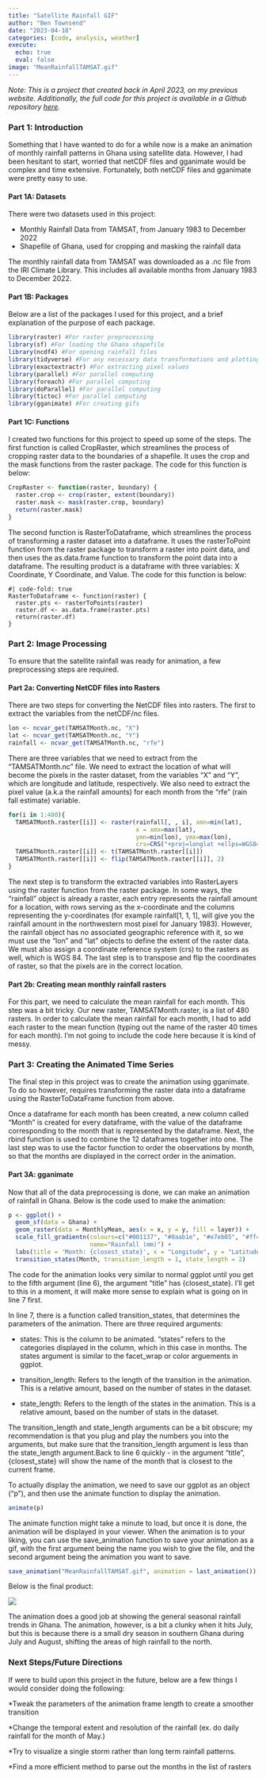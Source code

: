 ```yaml
---
title: "Satellite Rainfall GIF"
author: "Ben Townsend"
date: "2023-04-18"
categories: [code, analysis, weather]
execute: 
  echo: true
  eval: false
image: "MeanRainfallTAMSAT.gif"
---
```


*Note: This is a project that created back in April 2023, on my previous website. Additionally, the full code for this project is available in a Github repository [here](https://github.com/bentowns/GhanaTimeseries).*

### **Part 1: Introduction**

Something that I have wanted to do for a while now is a make an animation of monthly rainfall patterns in Ghana using satellite data. However, I had been hesitant to start, worried that netCDF files and gganimate would be complex and time extensive. Fortunately, both netCDF files and gganimate were pretty easy to use.

#### **Part 1A: Datasets**

There were two datasets used in this project:

-   Monthly Rainfall Data from TAMSAT, from January 1983 to December 2022
-   Shapefile of Ghana, used for cropping and masking the rainfall data

The monthly rainfall data from TAMSAT was downloaded as a .nc file from the IRI Climate Library. This includes all available months from January 1983 to December 2022.

#### **Part 1B: Packages**

Below are a list of the packages I used for this project, and a brief explanation of the purpose of each package.

```r
library(raster) #For raster preprocessing
library(sf) #For loading the Ghana shapefile
library(ncdf4) #For opening rainfall files
library(tidyverse) #For any necessary data transformations and plotting
library(exactextractr) #For extracting pixel values
library(parallel) #For parallel computing
library(foreach) #For parallel computing
library(doParallel) #For parallel computing
library(tictoc) #For parallel computing
library(gganimate) #For creating gifs
```

#### **Part 1C: Functions**

I created two functions for this project to speed up some of the steps. The first function is called CropRaster, which streamlines the process of cropping raster data to the boundaries of a shapefile. It uses the crop and the mask functions from the raster package. The code for this function is below:

```r
CropRaster <- function(raster, boundary) {
  raster.crop <- crop(raster, extent(boundary))
  raster.mask <- mask(raster.crop, boundary)
  return(raster.mask)
}
```

The second function is RasterToDataframe, which streamlines the process of transforming a raster dataset into a dataframe. It uses the rasterToPoint function from the raster package to transform a raster into point data, and then uses the as.data.frame function to transform the point data into a dataframe. The resulting product is a dataframe with three variables: X Coordinate, Y Coordinate, and Value. The code for this function is below:

```verbatim
#| code-fold: true
RasterToDataframe <- function(raster) {
  raster.pts <- rasterToPoints(raster)
  raster.df <- as.data.frame(raster.pts)
  return(raster.df)
}
```

### **Part 2: Image Processing**

To ensure that the satellite rainfall was ready for animation, a few preprocessing steps are required.

#### **Part 2a: Converting NetCDF files into Rasters**

There are two steps for converting the NetCDF files into rasters. The first to extract the variables from the netCDF/nc files.

```r
lon <- ncvar_get(TAMSATMonth.nc, "X")
lat <- ncvar_get(TAMSATMonth.nc, "Y")
rainfall <- ncvar_get(TAMSATMonth.nc, "rfe")
```

There are three variables that we need to extract from the "TAMSATMonth.nc" file. We need to extract the location of what will become the pixels in the raster dataset, from the variables "X" and "Y", which are longitude and latitude, respectively. We also need to extract the pixel value (a.k.a the rainfall amounts) for each month from the "rfe" (rain fall estimate) variable.

```r
for(i in 1:480){
  TAMSATMonth.raster[[i]] <- raster(rainfall[, , i], xmn=min(lat), 
                                    x = xmx=max(lat), 
                                    ymn=min(lon), ymx=max(lon), 
                                    crs=CRS("+proj=longlat +ellps=WGS84 +datum=WGS84 +no_defs+ towgs84=0,0,0"))
  TAMSATMonth.raster[[i]] <- t(TAMSATMonth.raster[[i]])
  TAMSATMonth.raster[[i]] <- flip(TAMSATMonth.raster[[i]], 2)
}
```

The next step is to transform the extracted variables into RasterLayers using the raster function from the raster package. In some ways, the "rainfall" object is already a raster, each entry represents the rainfall amount for a location, with rows serving as the x-coordinate and the columns representing the y-coordinates (for example rainfall\[1, 1, 1\], will give you the rainfall amount in the northwestern most pixel for January 1983). However, the rainfall object has no associated geographic reference with it, so we must use the "lon" and "lat" objects to define the extent of the raster data. We must also assign a coordinate reference system (crs) to the rasters as well, which is WGS 84. The last step is to transpose and flip the coordinates of raster, so that the pixels are in the correct location.

#### **Part 2b: Creating mean monthly rainfall rasters**

For this part, we need to calculate the mean rainfall for each month. This step was a bit tricky. Our new raster, TAMSATMonth.raster, is a list of 480 rasters. In order to calculate the mean rainfall for each month, I had to add each raster to the mean function (typing out the name of the raster 40 times for each month). I'm not going to include the code here because it is kind of messy.

### **Part 3: Creating the Animated Time Series**

The final step in this project was to create the animation using gganimate. To do so however, requires transforming the raster data into a dataframe using the RasterToDataFrame function from above.

Once a dataframe for each month has been created, a new column called "Month" is created for every dataframe, with the value of the dataframe corresponding to the month that is represented by the dataframe. Next, the rbind function is used to combine the 12 dataframes together into one. The last step was to use the factor function to order the observations by month, so that the months are displayed in the correct order in the animation.

#### **Part 3A: gganimate**

Now that all of the data preprocessing is done, we can make an animation of rainfall in Ghana. Below is the code used to make the animation:

```r
p <- ggplot() +
  geom_sf(data = Ghana) +
  geom_raster(data = MonthlyMean, aes(x = x, y = y, fill = layer)) +
  scale_fill_gradientn(colours=c("#001137", "#0aab1e", "#e7eb05", "#ff4a2d", "#e90000"),
                       name="Rainfall (mm)") +
  labs(title = 'Month: {closest_state}', x = "Longitude", y = "Latitude") +
  transition_states(Month, transition_length = 1, state_length = 2)
```

The code for the animation looks very similar to normal ggplot until you get to the fifth argument (line 6), the argument "title" has {closest_state}. I'll get to this in a moment, it will make more sense to explain what is going on in line 7 first.

In line 7, there is a function called transition_states, that determines the parameters of the animation. There are three required arguments:

-   states: This is the column to be animated. "states" refers to the categories displayed in the column, which in this case in months. The states argument is similar to the facet_wrap or color arguements in ggplot.

-   transition_length: Refers to the length of the transition in the animation. This is a relative amount, based on the number of states in the dataset.

-   state_length: Refers to the length of the states in the animation. This is a relative amount, based on the number of stats in the dataset.

The transition_length and state_length arguments can be a bit obscure; my recommendation is that you plug and play the numbers you into the arguments, but make sure that the transition_length argument is less than the state_length argument.Back to line 6 quickly - in the argument "title", {closest_state} will show the name of the month that is closest to the current frame.

To actually display the animation, we need to save our ggplot as an object ("p"), and then use the animate function to display the animation.

```r
animate(p)
```

The animate function might take a minute to load, but once it is done, the animation will be displayed in your viewer. When the animation is to your liking, you can use the save_animation function to save your animation as a gif, with the first argument being the name you wish to give the file, and the second argument being the animation you want to save.

```r
save_animation("MeanRainfallTAMSAT.gif", animation = last_animation())
```

Below is the final product:

![](MeanRainfallTAMSAT.gif){fig-align="center"}

The animation does a good job at showing the general seasonal rainfall trends in Ghana. The animation, however, is a bit a clunky when it hits July, but this is because there is a small dry season in southern Ghana during July and August, shifting the areas of high rainfall to the north.

### **Next Steps/Future Directions**

If were to build upon this project in the future, below are a few things I would consider doing the following:

\*Tweak the parameters of the animation frame length to create a smoother transition

\*Change the temporal extent and resolution of the rainfall (ex. do daily rainfall for the month of May.)

\*Try to visualize a single storm rather than long term rainfall patterns.

\*Find a more efficient method to parse out the months in the list of rasters
